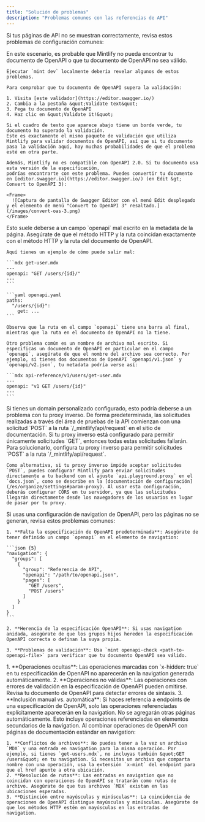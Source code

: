 ```yaml
---
title: "Solución de problemas"
description: "Problemas comunes con las referencias de API"
---
```


Si tus páginas de API no se muestran correctamente, revisa estos problemas de configuración comunes:

<AccordionGroup>
  <Accordion title="Todas mis páginas de OpenAPI están completamente en blanco">
    En este escenario, es probable que Mintlify no pueda encontrar tu documento de OpenAPI
    o que tu documento de OpenAPI no sea válido.

    Ejecutar `mint dev` localmente debería revelar algunos de estos problemas.

    Para comprobar que tu documento de OpenAPI supera la validación:

    1. Visita [este validador](https://editor.swagger.io/)
    2. Cambia a la pestaña &quot;Validate text&quot;
    3. Pega tu documento de OpenAPI
    4. Haz clic en &quot;Validate it!&quot;

    Si el cuadro de texto que aparece abajo tiene un borde verde, tu documento ha superado la validación.
    Este es exactamente el mismo paquete de validación que utiliza Mintlify para validar documentos de OpenAPI, así que si tu documento
    pasa la validación aquí, hay muchas probabilidades de que el problema esté en otra parte.

    Además, Mintlify no es compatible con OpenAPI 2.0. Si tu documento usa esta versión de la especificación,
    podrías encontrarte con este problema. Puedes convertir tu documento en [editor.swagger.io](https://editor.swagger.io/) (en Edit &gt; Convert to OpenAPI 3):

    <Frame>
      ![Captura de pantalla de Swagger Editor con el menú Edit desplegado y el elemento de menú "Convert to OpenAPI 3" resaltado.](/images/convert-oas-3.png)
    </Frame>
  </Accordion>

  <Accordion title="Una de mis páginas de OpenAPI está completamente en blanco">
    Esto suele deberse a un campo `openapi` mal escrito en la metadata de la página. Asegúrate de que
    el método HTTP y la ruta coincidan exactamente con el método HTTP y la ruta del documento de OpenAPI.

    Aquí tienes un ejemplo de cómo puede salir mal:

    ```mdx get-user.mdx
    ---
    openapi: "GET /users/{id}/"
    ---
    ```

    ```yaml openapi.yaml
    paths:
      "/users/{id}":
        get: ...
    ```

    Observa que la ruta en el campo `openapi` tiene una barra al final, mientras que la ruta en el documento de OpenAPI no la tiene.

    Otro problema común es un nombre de archivo mal escrito. Si especificas un documento de OpenAPI en particular en el campo `openapi`, asegúrate de que el nombre del archivo sea correcto. Por ejemplo, si tienes dos documentos de OpenAPI `openapi/v1.json` y `openapi/v2.json`, tu metadata podría verse así:

    ```mdx api-reference/v1/users/get-user.mdx
    ---
    openapi: "v1 GET /users/{id}"
    ---
    ```
  </Accordion>

  <Accordion title="Las solicitudes desde el área de pruebas de la API no funcionan">
    Si tienes un domain personalizado configurado, esto podría deberse a un problema con tu proxy inverso. De forma predeterminada, las solicitudes realizadas a través del área de pruebas de la API comienzan con una solicitud `POST` a la ruta `/_mintlify/api/request` en el sitio de documentación. Si tu proxy inverso está configurado para permitir únicamente solicitudes `GET`, entonces todas estas solicitudes fallarán. Para solucionarlo, configura tu proxy inverso para permitir solicitudes `POST` a la ruta `/_mintlify/api/request`.

    Como alternativa, si tu proxy inverso impide aceptar solicitudes `POST`, puedes configurar Mintlify para enviar solicitudes directamente a tu backend con el ajuste `api.playground.proxy` en el `docs.json`, como se describe en la [documentación de configuración](/es/organize/settings#param-proxy). Al usar esta configuración, deberás configurar CORS en tu servidor, ya que las solicitudes llegarán directamente desde los navegadores de los usuarios en lugar de pasar por tu proxy.
  </Accordion>

  <Accordion title="Las entradas de navigation de OpenAPI no están generando páginas">
    Si usas una configuración de navigation de OpenAPI, pero las páginas no se generan, revisa estos problemas comunes:

    1. **Falta la especificación de OpenAPI predeterminada**: Asegúrate de tener definido un campo `openapi` en el elemento de navigation:

    ```json {5}
    "navigation": {
      "groups": [
        {
          "group": "Referencia de API",
          "openapi": "/path/to/openapi.json",
          "pages": [
            "GET /users",
            "POST /users"
          ]
        }
      ]
    }
    ```

    2. **Herencia de la especificación OpenAPI**: Si usas navigation anidada, asegúrate de que los grupos hijos hereden la especificación OpenAPI correcta o definan la suya propia.

    3. **Problemas de validación**: Usa `mint openapi-check <path-to-openapi-file>` para verificar que tu documento OpenAPI sea válido.
  </Accordion>

  <Accordion title="Algunas operaciones de OpenAPI aparecen en navigation, pero otras no">
    1. **Operaciones ocultas**: Las operaciones marcadas con `x-hidden: true` en tu especificación de OpenAPI no aparecerán en la navigation generada automáticamente.
    2. **Operaciones no válidas**: Las operaciones con errores de validación en la especificación de OpenAPI pueden omitirse. Revisa tu documento de OpenAPI para detectar errores de sintaxis.
    3. **Inclusión manual vs. automática**: Si haces referencia a endpoints de una especificación de OpenAPI, solo las operaciones referenciadas explícitamente aparecerán en la navigation. No se agregarán otras páginas automáticamente. Esto incluye operaciones referenciadas en elementos secundarios de la navigation.
  </Accordion>

  <Accordion title="La navigation mixta (páginas de OpenAPI y MDX) no funciona correctamente">
    Al combinar operaciones de OpenAPI con páginas de documentación estándar en navigation:

    1. **Conflictos de archivos**: No puedes tener a la vez un archivo `MDX` y una entrada en navigation para la misma operación. Por ejemplo, si tienes `get-users.mdx`, no incluyas también &quot;GET /users&quot; en tu navigation. Si necesitas un archivo que comparta nombre con una operación, usa la extensión `x-mint` del endpoint para que el href apunte a otra ubicación.
    2. **Resolución de rutas**: Las entradas en navigation que no coincidan con operaciones de OpenAPI se tratarán como rutas de archivo. Asegúrate de que tus archivos `MDX` existan en las ubicaciones esperadas.
    3. **Distinción entre mayúsculas y minúsculas**: La coincidencia de operaciones de OpenAPI distingue mayúsculas y minúsculas. Asegúrate de que los métodos HTTP estén en mayúsculas en las entradas de navigation.
  </Accordion>
</AccordionGroup>